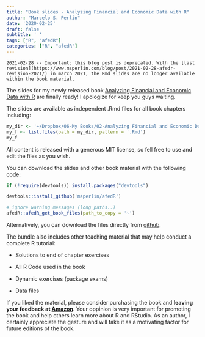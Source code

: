 ```yaml
---
title: "Book slides - Analyzing Financial and Economic Data with R"
author: "Marcelo S. Perlin"
date: '2020-02-25'
draft: false
subtitle: ' '
tags: ["R", "afedR"]
categories: ["R", "afedR"]
---
```



```block
2021-02-28 -- Important: this blog post is deprecated. With the [last revision](https://www.msperlin.com/blog/post/2021-02-28-afedr-revision-2021/) in march 2021, the Rmd slides are no longer available within the book material.
```

The slides for my newly released book [Analyzing Financial and Economic Data with R](https://www.msperlin.com/blog/post/2020-01-15-afedr-ed2-announcement/) are finally ready! I apologize for keep you guys waiting. 

The slides are available as independent .Rmd files for all book chapters including: 

```r
my_dir <- '~/Dropbox/06-My Books/02-Analyzing Financial and Economic Data with R/Edition 2/03-Slides/'
my_f <- list.files(path = my_dir, pattern = '.Rmd')
my_f
```

All content is released with a generous MIT license, so fell free to use and edit the files as you wish.

You can download the slides and other book material with the following code:

```r
if (!require(devtools)) install.packages("devtools")

devtools::install_github('msperlin/afedR')

# ignore warning messages (long paths..)
afedR::afedR_get_book_files(path_to_copy = '~')
```

Alternatively, you can download the files directly from [github](https://github.com/msperlin/afedR/tree/master/inst/extdata).

The bundle also includes other teaching material that may help conduct a complete R tutorial:

- Solutions to end of chapter exercises

- All R Code used in the book

- Dynamic exercises (package exams)

- Data files

If you liked the material, please consider purchasing the book and **leaving your feedback at [Amazon](https://www.amazon.com/dp/B084LSNXMN)**. Your oppinion is very important for promoting the book and help others learn more about R and RStudio. As an author, I certainly appreciate the gesture and will take it as a motivating factor for future editions of the book. 
